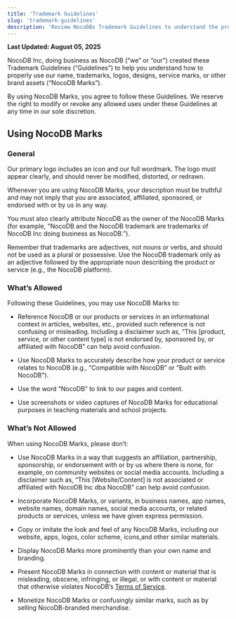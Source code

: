```yaml
---
title: 'Trademark Guidelines'
slug: 'trademark-guidelines'
description: 'Review NocoDBs Trademark Guidelines to understand the proper use of NocoDB’s name, logos, and brand assets. Learn what’s allowed, what’s not, and how to avoid misuse or confusion.'
---
```


**Last Updated: August 05, 2025**

NocoDB Inc, doing business as NocoDB (“we” or “our”) created these Trademark Guidelines (“Guidelines”) to help you understand how to properly use our name, trademarks, logos, designs, service marks, or other brand assets (“NocoDB Marks”).

By using NocoDB Marks, you agree to follow these Guidelines. We reserve the right to modify or revoke any allowed uses under these Guidelines at any time in our sole discretion.

## Using NocoDB Marks
### General
Our primary logo includes an icon and our full wordmark. The logo must appear clearly, and should never be modified, distorted, or redrawn.

Whenever you are using NocoDB Marks, your description must be truthful and may not imply that you are associated, affiliated, sponsored, or endorsed with or by us in any way.

You must also clearly attribute NocoDB as the owner of the NocoDB Marks (for example, "NocoDB and the NocoDB trademark are trademarks of NocoDB Inc doing business as NocoDB.”).

Remember that trademarks are adjectives, not nouns or verbs, and should not be used as a plural or possessive. Use the NocoDB trademark only as an adjective followed by the appropriate noun describing the product or service (e.g., the NocoDB platform).

### What’s Allowed
Following these Guidelines, you may use NocoDB Marks to:

- Reference NocoDB or our products or services in an informational context in articles, websites, etc., provided such reference is not confusing or misleading. Including a disclaimer such as, “This [product, service, or other content type] is not endorsed by, sponsored by, or affiliated with NocoDB” can help avoid confusion.

- Use NocoDB Marks to accurately describe how your product or service relates to NocoDB (e.g., “Compatible with NocoDB” or “Built with NocoDB”).

- Use the word “NocoDB” to link to our pages and content.

- Use screenshots or video captures of NocoDB Marks for educational purposes in teaching materials and school projects.

### What’s Not Allowed
When using NocoDB Marks, please don’t:

- Use NocoDB Marks in a way that suggests an affiliation, partnership, sponsorship, or endorsement with or by us where there is none, for example, on community websites or social media accounts. Including a disclaimer such as, “This [Website/Content] is not associated or affiliated with NocoDB Inc dba NocoDB” can help avoid confusion.

- Incorporate NocoDB Marks, or variants, in business names, app names, website names, domain names, social media accounts, or related products or services, unless we have given express permission.

- Copy or imitate the look and feel of any NocoDB Marks, including our website, apps, logos, color scheme, icons,and other similar materials.

- Display NocoDB Marks more prominently than your own name and branding.

- Present NocoDB Marks in connection with content or material that is misleading, obscene, infringing, or illegal, or with content or material that otherwise violates NocoDB’s [Terms of Service](/docs/legal/terms-of-service).

- Monetize NocoDB Marks or confusingly similar marks, such as by selling NocoDB-branded merchandise.
